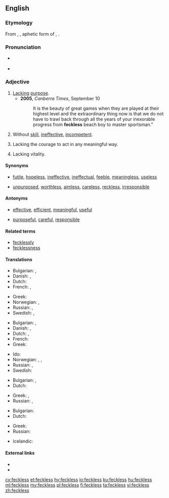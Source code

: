 {{was wotd|2008|April|15}}
==English==

===Etymology===
From {{etyl|sco|en}}, {{term|feck||effect}}, aphetic form of {{term|effect}}, {{suffix||less|lang=en}}.

===Pronunciation===
* {{a|RP|US}} {{IPA|/ˈfɛkləs/|/ˈfɛklɪs/|lang=en}}
* {{audio|en-us-feckless.ogg|Audio (US)|lang=en}}

===Adjective===
{{en-adj}}

# [[lack|Lack]]ing [[purpose]].
#* '''2005''', ''Canberra Times'', September 10
#*: It is the beauty of great games when they are played at their highest level and the extraordinary thing now is that we do not have to trawl back through all the years of your inexorable progress from '''feckless''' beach boy to master sportsman."
# Without [[skill]], [[ineffective]], [[incompetent]].
# {{context|UK|lang=en}} Lacking the courage to act in any meaningful way.
# {{context|British|archaic|lang=en}} Lacking vitality.

====Synonyms====
* {{sense|weak, ineffective}} [[futile]], [[hopeless]], [[ineffective]], [[ineffectual]], [[feeble]], [[meaningless]], [[useless]]
* {{sense|worthless, irresponsible}} [[unpurposed]], [[worthless]], [[aimless]], [[careless]], [[reckless]], [[irresponsible]]

====Antonyms====
* {{sense|weak, ineffective}} [[effective]], [[efficient]], [[meaningful]], [[useful]]
* {{sense|worthless, irresponsible}} [[purposeful]], [[careful]], [[responsible]]

====Related terms====
* [[fecklessly]]
* [[fecklessness]]

====Translations====
{{trans-top|lacking purpose}}
* Bulgarian: {{t+|bg|безцелен|sc=Cyrl}}, {{t+|bg|напразен|sc=Cyrl}}
* Danish: {{t|da|hjælpeløs}}, {{t|da|initiativløs}}
* Dutch: {{t+|nl|doelloos}} 
* French: {{t+|fr|irréfléchi}}, {{t+|fr|irresponsable}}
{{trans-mid}}
* Greek: {{t+|el|άσκοπος|m|sc=Grek}}
* Norwegian: {{t|no|hjelpeløs}}, {{t|no|initiativløs}}
* Russian: {{t+|ru|бесце́льный|sc=Cyrl}}, {{t+|ru|напра́сный|sc=Cyrl}}
* Swedish: {{t+|sv|hjälplös}}, {{t+|sv|rådlös}}
{{trans-bottom}}

{{trans-top|without skill, ineffective}}
* Bulgarian: {{t+|bg|вял|sc=Cyrl}}, {{t+|bg|безполезен|sc=Cyrl}}
* Danish: {{t|da|hjælpeløs}}, {{t|da|uduelig}}
* Dutch: {{t|nl|inefficiënt}}, {{t+|nl|onhandig}} 
* French: {{t+|fr|incapable}}
* Greek: {{t+|el|ανίκανος|m|sc=Grek}}
{{trans-mid}}
* Ido: {{t+|io|nekapabla}}
* Norwegian: {{t|no|hjelpeløs}}, {{t|no|udugelig}}, {{t|no|ubehjelpelig}}
* Russian: {{t+|ru|бесполе́зный|sc=Cyrl}}, {{t+|ru|вя́лый|sc=Cyrl}}
* Swedish: {{t+|sv|oduglig}}
{{trans-bottom}}

{{trans-top|lacking vitality}}
* Bulgarian: {{t+|bg|вял|sc=Cyrl}}, {{t+|bg|слаб|sc=Cyrl}}
* Dutch: {{t+|nl|futloos}} 
{{trans-mid}}
* Greek: {{t+|el|ασθενής|m|sc=Grek}}, {{t+|el|αδύναμος|m|sc=Grek}}
* Russian: {{t+|ru|вя́лый|sc=Cyrl}}, {{t+|ru|сла́бый|sc=Cyrl}}
{{trans-bottom}}

{{trans-top|lacking the courage to act in any meaningful way}}
* Bulgarian: {{t+|bg|безпомощен|sc=Cyrl}}
* Dutch: {{t+|nl|lamlendig}} 
{{trans-mid}}
* Greek: {{t+|el|άβουλος|m|sc=Grek}}
* Russian: {{t+|ru|беспо́мощный|sc=Cyrl}}
{{trans-bottom}}

{{checktrans-top}}
* Icelandic: {{t-check|is|tilgangslaus}}
{{trans-bottom}}

====External links====
* {{R:Webster 1913}}
* {{R:Century 1911}}

[[cy:feckless]]
[[et:feckless]]
[[hy:feckless]]
[[io:feckless]]
[[ku:feckless]]
[[hu:feckless]]
[[ml:feckless]]
[[my:feckless]]
[[pl:feckless]]
[[fi:feckless]]
[[ta:feckless]]
[[vi:feckless]]
[[zh:feckless]]
